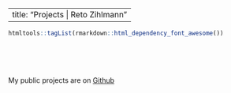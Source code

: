 <style>
  .title{
    display: none;
  }
</style>

---
title: "Projects | Reto Zihlmann"
---


```{r, include=FALSE}
htmltools::tagList(rmarkdown::html_dependency_font_awesome())
```


<br>
<br>
<br>

My public projects are on <a href="https://github.com/retodomax"><i class="fa fa-github"></i> Github</a>
